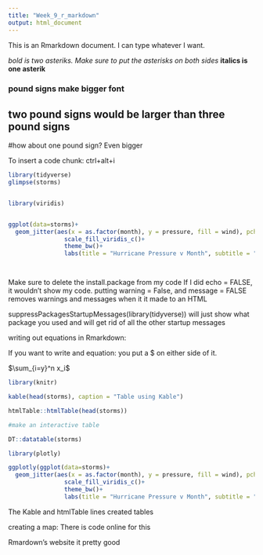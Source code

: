 ```yaml
---
title: "Week_9_r_markdown"
output: html_document
---
```


This is an Rmarkdown document.  I can type whatever I want.

 *bold is two asteriks.  Make sure to put the asterisks on both sides*
 **italics is one asterik**

### pound signs make bigger font
## two pound signs would be larger than three pound signs
#how about one pound sign? Even bigger


To insert a code chunk: ctrl+alt+i

```r

library(tidyverse)
glimpse(storms)


library(viridis)


ggplot(data=storms)+
  geom_jitter(aes(x = as.factor(month), y = pressure, fill = wind), pch=21, alpha= .05) +
                scale_fill_viridis_c()+
                theme_bw()+
                labs(title = "Hurricane Pressure v Month", subtitle = "with Max wind speed", x = "Month")




```

Make sure to delete the install.package from my code
If I did echo = FALSE, it wouldn't show my code.  putting warning = False, and message = FALSE removes warnings and messages when it it made to an HTML

suppressPackagesStartupMessages(library(tidyverse)) will just show what package you used and will get rid of all the other startup messages


writing out equations in Rmarkdown:

If you want to write and equation: you put a $ on either side of it.

$\sum_{i=y}^n x_i$


```r

library(knitr)

kable(head(storms), caption = "Table using Kable")

htmlTable::htmlTable(head(storms))

#make an interactive table

DT::datatable(storms)

library(plotly)

ggplotly(ggplot(data=storms)+
  geom_jitter(aes(x = as.factor(month), y = pressure, fill = wind), pch=21, alpha= .05) +
                scale_fill_viridis_c()+
                theme_bw()+
                labs(title = "Hurricane Pressure v Month", subtitle = "with Max wind speed", x = "Month"))


```

The Kable and htmlTable lines created tables


creating a map:  There is code online for this

Rmardown's website it pretty good

```r

```




